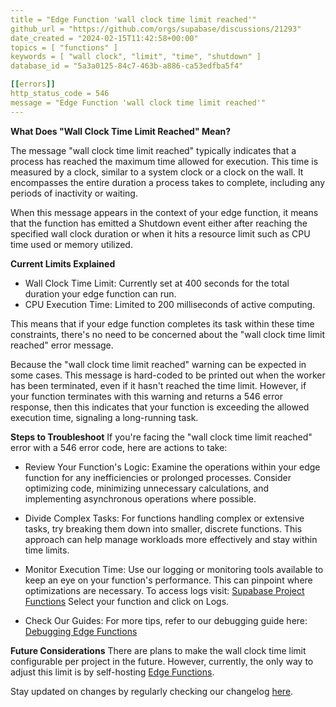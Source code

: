 ```yaml
---
title = "Edge Function 'wall clock time limit reached'"
github_url = "https://github.com/orgs/supabase/discussions/21293"
date_created = "2024-02-15T11:42:58+00:00"
topics = [ "functions" ]
keywords = [ "wall clock", "limit", "time", "shutdown" ]
database_id = "5a3a0125-84c7-463b-a886-ca53edfba5f4"

[[errors]]
http_status_code = 546
message = "Edge Function 'wall clock time limit reached'"
---
```


**What Does "Wall Clock Time Limit Reached" Mean?**

The message "wall clock time limit reached" typically indicates that a process has reached the maximum time allowed for execution. This time is measured by a clock, similar to a system clock or a clock on the wall. It encompasses the entire duration a process takes to complete, including any periods of inactivity or waiting.

When this message appears in the context of your edge function, it means that the function has emitted a Shutdown event either after reaching the specified wall clock duration or when it hits a resource limit such as CPU time used or memory utilized.

**Current Limits Explained**

- Wall Clock Time Limit: Currently set at 400 seconds for the total duration your edge function can run.
- CPU Execution Time: Limited to 200 milliseconds of active computing.

This means that if your edge function completes its task within these time constraints, there's no need to be concerned about the "wall clock time limit reached" error message.

Because the "wall clock time limit reached" warning can be expected in some cases. This message is hard-coded to be printed out when the worker has been terminated, even if it hasn't reached the time limit. However, if your function terminates with this warning and returns a 546 error response, then this indicates that your function is exceeding the allowed execution time, signaling a long-running task.

**Steps to Troubleshoot**
If you're facing the "wall clock time limit reached" error with a 546 error code, here are actions to take:

- Review Your Function's Logic: Examine the operations within your edge function for any inefficiencies or prolonged processes. Consider optimizing code, minimizing unnecessary calculations, and implementing asynchronous operations where possible.

- Divide Complex Tasks: For functions handling complex or extensive tasks, try breaking them down into smaller, discrete functions. This approach can help manage workloads more effectively and stay within time limits.

- Monitor Execution Time: Use our logging or monitoring tools available to keep an eye on your function's performance. This can pinpoint where optimizations are necessary. To access logs visit: [Supabase Project Functions](https://app.supabase.com/project/_/functions) Select your function and click on Logs.

- Check Our Guides: For more tips, refer to our debugging guide here: [Debugging Edge Functions](https://supabase.com/docs/guides/functions/logging)

**Future Considerations**
There are plans to make the wall clock time limit configurable per project in the future. However, currently, the only way to adjust this limit is by self-hosting [Edge Functions](https://github.com/supabase/edge-runtime/).

Stay updated on changes by regularly checking our changelog [here](https://github.com/orgs/supabase/discussions/categories/changelog).
